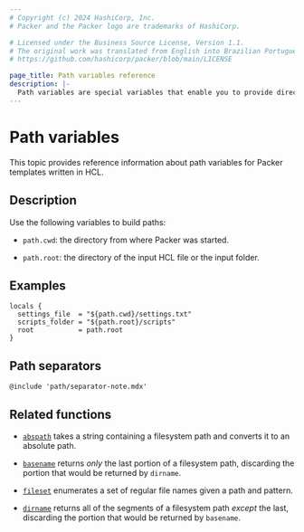```yaml
---
# Copyright (c) 2024 HashiCorp, Inc.
# Packer and the Packer logo are trademarks of HashiCorp.

# Licensed under the Business Source License, Version 1.1.
# The original work was translated from English into Brazilian Portuguese.
# https://github.com/hashicorp/packer/blob/main/LICENSE

page_title: Path variables reference
description: |-
  Path variables are special variables that enable you to provide directory information. Learn how to use path variables in Packer templates.
---
```


# Path variables

This topic provides reference information about path variables for Packer templates written in HCL.

## Description

Use the following variables to build paths:

- `path.cwd`: the directory from where Packer was started.

- `path.root`: the directory of the input HCL file or the input folder.

## Examples

```HCL
locals {
  settings_file  = "${path.cwd}/settings.txt"
  scripts_folder = "${path.root}/scripts"
  root           = path.root
}
```

## Path separators

`@include 'path/separator-note.mdx'`

## Related functions

- [`abspath`](/packer/docs/templates/hcl_templates/functions/file/abspath) takes a string containing
  a filesystem path and converts it to an absolute path.

- [`basename`](/packer/docs/templates/hcl_templates/functions/file/basename) returns _only_ the last
  portion of a filesystem path, discarding the portion that would be returned
  by `dirname`.

- [`fileset`](/packer/docs/templates/hcl_templates/functions/file/fileset) enumerates a set of
  regular file names given a path and pattern.

- [`dirname`](/packer/docs/templates/hcl_templates/functions/file/dirname) returns all of the
  segments of a filesystem path _except_ the last, discarding the portion that
  would be returned by `basename`.
